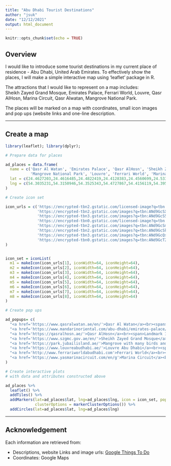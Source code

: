 ```yaml
---
title: "Abu Dhabi Tourist Destinations"
author: "jsuk"
date: "12/12/2021"
output: html_document
---
```


```r
knitr::opts_chunk$set(echo = TRUE)
```

## Overview

I would like to introduce some tourist destinations in my current place of residence - Abu Dhabi, United Arab Emirates.
To effectively show the places, I will make a simple interactive map using 'leaflet' package in R.

The attractions that I would like to represent on a map includes: <br>
Sheikh Zayed Grand Mosque, Emirates Palace, Ferrari World, Louvre, Qasr AlHosn, Marina Circuit,
Qasr Alwatan, Mangrove National Park.

The places will be marked on a map with coordinates, small icon images and pop ups (website links and one-line description.

---

## Create a map

```r
library(leaflet); library(dplyr);
```

```r
# Prepare data for places

ad_places = data.frame(
  name = c('Qasr Al Watan', 'Emirates Palace', 'Qasr AlHosn', 'Sheikh Zayed Grand Mosque', 
           'Mangrove National Park', 'Louvre', 'Ferrari World', 'Marina Circuit'),
  lat = c(24.4627203,24.4616485,24.4822419,24.4128383,24.4560699,24.5337003,24.4835529,24.4699462),
  lng = c(54.3035231,54.3150946,54.3525343,54.4727867,54.4156119,54.3959481,54.6029024,54.603318)
)

```

```r
# Create icon set

icon_urls = c('https://encrypted-tbn2.gstatic.com/licensed-image?q=tbn:ANd9GcQa0QD_4_PepH0ieOtU8ZmNa_IBtIOIUeScek-cn5ovN-bDRuDRe6-n_XOwo0hWvtZfB6KNY4GjAQ4EMWEmmuYs4A',
              'https://encrypted-tbn2.gstatic.com/images?q=tbn:ANd9GcSXEB3HjikNzvVUrVXUThme9Z2ifP-Z7axRaXjJF_vJPW3if4zAVnnimrRPEm9HIYUzILfiIaqxgGskJp3AQqgIfQ',
              'https://encrypted-tbn3.gstatic.com/images?q=tbn:ANd9GcS5AXcMn8bxfHKH6GHb-HvpDi5Wf2PibF-gaEU-QxqSDN3O_YfaW3WlGP7iFILpl2hm8OeE6--8X2S2BXriG35FXw',
              'https://encrypted-tbn0.gstatic.com/licensed-image?q=tbn:ANd9GcTMGB-l_RoCvjF50Fw9Akw2QGA0Rrcsr_P_wLYsn8lbfQXfC4UHYWWpXf6MbImvMFP9A-6W2glMnqSOP8xJxQPaKA',
              'https://encrypted-tbn2.gstatic.com/images?q=tbn:ANd9GcSmvOcNZFNZSJeZmPDJTvr63OFyW10sQE4HEwuX6pUr_h5YXNml90q_oN5If-1TZtKZwoTfMdcHSTCBq2gZr9h7Og',
              'https://encrypted-tbn2.gstatic.com/images?q=tbn:ANd9GcSk0_iNHBFa5tGQ6JWO5TAg6wXj6955CVd-cDh9rzasPPn7SMNUy2yjBjwl0yEFN7kUmHauxte3PgqrfvQrmoLeKg',
              'https://encrypted-tbn3.gstatic.com/images?q=tbn:ANd9GcQsx2RKxKzDSbCEOR4h8t4Xug8EhSeAWqmttHPoDFZjo0XJ2awMttolW8wJkj11cAm8scqTmIDzTABQB1THOzuraw',
              'https://encrypted-tbn0.gstatic.com/images?q=tbn:ANd9GcT2ydFFOqEXGDRfatJsPNFBlScOH0WV6Iompt6qIc-UbBqvP1leE5tSku_RYgnR18wtLTi7sZrH8q7ojLYnT7_ALA'
)


icon_set = iconList(
  m1 = makeIcon(icon_urls[1], iconWidth=64, iconHeight=64),
  m2 = makeIcon(icon_urls[2], iconWidth=64, iconHeight=64),
  m3 = makeIcon(icon_urls[3], iconWidth=64, iconHeight=64),
  m4 = makeIcon(icon_urls[4], iconWidth=64, iconHeight=64),
  m5 = makeIcon(icon_urls[5], iconWidth=64, iconHeight=64),
  m6 = makeIcon(icon_urls[6], iconWidth=64, iconHeight=64),
  m7 = makeIcon(icon_urls[7], iconWidth=64, iconHeight=64),
  m8 = makeIcon(icon_urls[8], iconWidth=64, iconHeight=64)
)

```

```r
# Create pop ups

ad_popups= c(
  "<a href='https://www.qasralwatan.ae/en/'>Qasr Al Watan</a><br><span>Marble & limestone presidental palace</span>",
  "<a href='https://www.mandarinoriental.com/abu-dhabi/emirates-palace/luxury-hotel'>Emirates Palace</a><br><span>Palatial hotel with a private marina</span>",
  "<a href='https://qasralhosn.ae/'>Qasr AlHosn</a><br><span>Landmark 18th-century palace & fort</span>",
  "<a href='https://www.szgmc.gov.ae/en/'>Sheikh Zayed Grand Mosque</a><br><span>Iconic landmark with 82 white domes</span>",
  "<a href='https://park.jubailisland.ae/'>Mangrove with many birds and watersports/a>",
  "<a href='https://www.louvreabudhabi.ae/'>Louvre Abu Dhabi</a><br><span>Unique museum for international artwork</span>",
  "<a href='http://www.ferrariworldabudhabi.com'>Ferrari World</a><br><span>M<otorsport-themed entertainment complex</span>",
  "<a href='https://www.yasmarinacircuit.com/en/g'>Marina Circuit</a><br><span>Formula 1, auto racing and marina</span>"
)

```

```r
# Create interactive plots 
# with data and attributes constructed above

ad_places %>% 
  leaflet() %>% 
  addTiles() %>% 
  addMarkers(lat=ad_places$lat, lng=ad_places$lng, icon = icon_set, popup = ad_popups, 
             clusterOptions = markerClusterOptions()) %>% 
  addCircles(lat=ad_places$lat, lng=ad_places$lng)

```


---

## Acknowledgement

Each information are retrieved from:

- Descriptions, website Links and image urls:  [Google Things To Do](https://bit.ly/3lWXOKo)
- Coordinates: Google Maps

